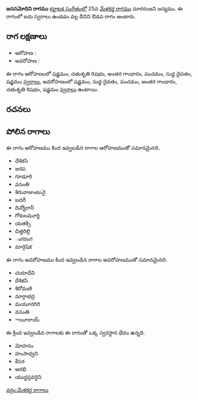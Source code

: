 {{Infobox ragam
	| name          	= జనసమోదిని
	| synonym	    	= 
	| mela          	= 
	| chakra        	= 
	| janaka        	= 
	| type          	= ఔడవ
	| arohanam      	= {{svaraC|S|R2|G3|P|D1|S'}} 
	| avarohanam    	= {{svaraC|S'|D1|P|G3|R2|S}}
	| jeeva         	=
	| chhaya        	=
	| nyasa         	=
	| vishesha      	= 
	| equivalent  		= 
}}
{{కర్ణాటక సంగీత రాగాలు}}
'''జనసమోదిని రాగము''' [[కర్ణాటక సంగీతం]]లో 25వ [[మేళకర్త రాగము]] మారరంజని జన్యము.  ఈ రాగంలో ఐదు స్వరాలు ఉండడం వల్ల దీనిని ఔడవ రాగం అంటారు.


==రాగ లక్షణాలు==


* ఆరోహణ : {{svaraC|S|R2|G3|P|D1|S'}} 
* అవరోహణ : {{svaraC|S'|D1|P|G3|R2|S}}

ఈ రాగం ఆరోహణంలో షడ్జమం, చతుశృతి రిషభం, అంతర గాంధారం, పంచమం, సుద్ద దైవతం, షడ్జమం [[స్వరాలు]], అవరోహణంలో షడ్జమం, సుద్ద దైవతం, పంచమం, అంతర గాంధారం, చతుశృతి రిషభం, షడ్జమం [[స్వరాలు]] ఉంటాయి.

==రచనలు==



==పోలిన రాగాలు==
ఈ రాగం ఆరోహణము కింద ఇవ్వబడిన రాగాల ఆరోహణముతో సమానమైనది.
* దేశికసి
* జరప
* గూడూరి
* వసంతి
* శిరువాజుంటునై
* బదరీ
* దివ్యోరానీ
* గోకులమూర్తి
* యతక్సి
* చిత్తరిల్లి
* ంగరంగ
* మార్గెషిక

ఈ రాగం అవరోహణము కింద ఇవ్వబడిన రాగాల అవరోహణముతో సమానమైనది.
* చయాదేవి
* దేశికసి
* శిరోమణి
* మార్గాభద్ర
* మయూరగిరి
* వసంతి
* ాయీరాయ్

ఈ క్రింద ఇవ్వబడిన రాగాలకు ఈ రాగంతో ఒక్క స్వరస్థాన భేదం ఉన్నది.
* మోహనం
* హంసాధ్వని
* కేసర
* ఆరభి
* యుద్ధప్రవర్ధిని



[[వర్గం:మేళకర్త రాగాలు]]